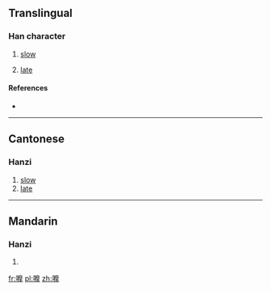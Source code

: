 ==Translingual==

===Han character===
{{Han char|rn=30|rad=口|as=15|sn=18|four=|canj=口戈木手 (RIDQ)|ids=⿰[[口]][[摩]]}}

# {{context|Cantonese|lang=mul}} [[slow]]
# [[late]]

====References====
* {{Han ref|kx=0213.171|hdz=10700.141|uh=56A4|ud=22180}}

----

==Cantonese==

===Hanzi===
{{yue-hanzi|jyut=[[mo1]]|y=mo1}}

# [[slow]]
# [[late]]

----

==Mandarin==

===Hanzi===
{{cmn-hanzi|pin=[[mó]] ([[mo2]]), [[pó]] ([[po2]])|wg=mo<sup>2</sup>, p'o<sup>2</sup>}}

# {{defn|lang=cmn|sort=口15}}

[[fr:嚤]]
[[pl:嚤]]
[[zh:嚤]]
